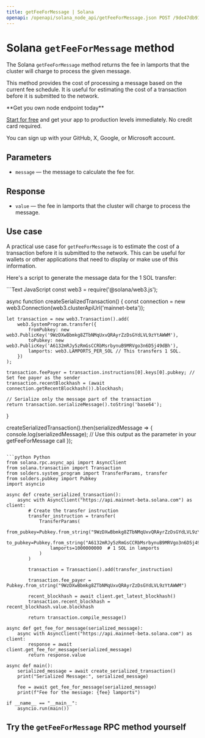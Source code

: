 ---
title: getFeeForMessage | Solana
openapi: /openapi/solana_node_api/getFeeForMessage.json POST /9de47db917d4f69168e3fed02217d15b
---

# Solana `getFeeForMessage` method

The Solana `getFeeForMessage` method returns the fee in lamports that the cluster will charge to process the given message.

This method provides the cost of processing a message based on the current fee schedule. It is useful for estimating the cost of a transaction before it is submitted to the network.

<Check>
**Get you own node endpoint today**

[Start for free](https://console.chainstack.com/) and get your app to production levels immediately. No credit card required.

You can sign up with your GitHub, X, Google, or Microsoft account.
</Check>


## Parameters

* `message` — the message to calculate the fee for.

## Response

* `value` — the fee in lamports that the cluster will charge to process the message.

## Use case

A practical use case for `getFeeForMessage` is to estimate the cost of a transaction before it is submitted to the network. This can be useful for wallets or other applications that need to display or make use of this information.

Here's a script to generate the message data for the 1 SOL transfer:

<CodeGroup>
```Text JavaScript
const web3 = require('@solana/web3.js');

async function createSerializedTransaction() {
    const connection = new web3.Connection(web3.clusterApiUrl('mainnet-beta'));

    let transaction = new web3.Transaction().add(
        web3.SystemProgram.transfer({
            fromPubkey: new web3.PublicKey('9WzDXwBbmkg8ZTbNMqUxvQRAyrZzDsGYdLVL9zYtAWWM'),
            toPubkey: new web3.PublicKey('A6132mRJy5zRmGsCCRbMsrbynuB9MRVgo3n6D5j49dBh'),
            lamports: web3.LAMPORTS_PER_SOL // This transfers 1 SOL.
        })
    );

    transaction.feePayer = transaction.instructions[0].keys[0].pubkey; // Set fee payer as the sender
    transaction.recentBlockhash = (await connection.getRecentBlockhash()).blockhash;

    // Serialize only the message part of the transaction
    return transaction.serializeMessage().toString('base64');
}

createSerializedTransaction().then(serializedMessage => {
    console.log(serializedMessage);
    // Use this output as the parameter in your getFeeForMessage call
});
```

```python Python
from solana.rpc.async_api import AsyncClient
from solana.transaction import Transaction
from solders.system_program import TransferParams, transfer
from solders.pubkey import Pubkey
import asyncio

async def create_serialized_transaction():
    async with AsyncClient("https://api.mainnet-beta.solana.com") as client:
        # Create the transfer instruction
        transfer_instruction = transfer(
            TransferParams(
                from_pubkey=Pubkey.from_string("9WzDXwBbmkg8ZTbNMqUxvQRAyrZzDsGYdLVL9zYtAWWM"),
                to_pubkey=Pubkey.from_string("A6132mRJy5zRmGsCCRbMsrbynuB9MRVgo3n6D5j49dBh"),
                lamports=1000000000  # 1 SOL in lamports
            )
        )

        transaction = Transaction().add(transfer_instruction)

        transaction.fee_payer = Pubkey.from_string("9WzDXwBbmkg8ZTbNMqUxvQRAyrZzDsGYdLVL9zYtAWWM")

        recent_blockhash = await client.get_latest_blockhash()
        transaction.recent_blockhash = recent_blockhash.value.blockhash

        return transaction.compile_message()

async def get_fee_for_message(serialized_message):
    async with AsyncClient("https://api.mainnet-beta.solana.com") as client:
        response = await client.get_fee_for_message(serialized_message)
        return response.value

async def main():
    serialized_message = await create_serialized_transaction()
    print("Serialized Message:", serialized_message)

    fee = await get_fee_for_message(serialized_message)
    print(f"Fee for the message: {fee} lamports")

if __name__ == "__main__":
    asyncio.run(main())
```
</CodeGroup>


## Try the `getFeeForMessage` RPC method yourself